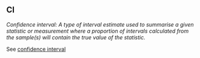 ## CI

<dfn>Confidence interval: A type of interval estimate used to summarise a given statistic or measurement where a proportion of intervals calculated from the sample(s) will contain the true value of the statistic.</dfn>

See [confidence interval](c.html#confidence-interval)
